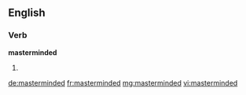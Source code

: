 ==English==

===Verb===
'''masterminded'''

# {{past of|mastermind}}

[[de:masterminded]]
[[fr:masterminded]]
[[mg:masterminded]]
[[vi:masterminded]]